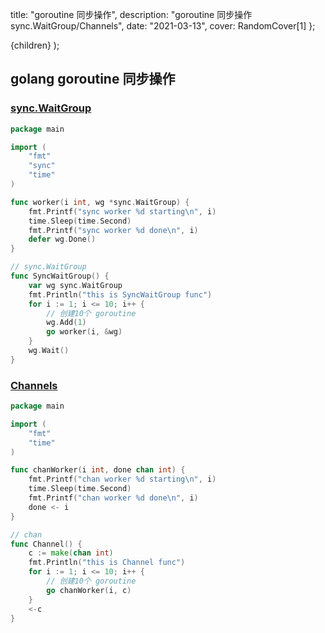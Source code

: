 
  title: "goroutine 同步操作",
  description: "goroutine 同步操作 sync.WaitGroup/Channels",
  date: "2021-03-13",
  cover: RandomCover[1]
};

  <MDXContentCom meta={meta}>{children}</MDXContentCom>
);

## golang goroutine 同步操作

### [sync.WaitGroup](https://golang.org/pkg/sync/#WaitGroup)

```go
package main

import (
	"fmt"
	"sync"
	"time"
)

func worker(i int, wg *sync.WaitGroup) {
	fmt.Printf("sync worker %d starting\n", i)
	time.Sleep(time.Second)
	fmt.Printf("sync worker %d done\n", i)
	defer wg.Done()
}

// sync.WaitGroup
func SyncWaitGroup() {
	var wg sync.WaitGroup
	fmt.Println("this is SyncWaitGroup func")
	for i := 1; i <= 10; i++ {
		// 创建10个 goroutine
		wg.Add(1)
		go worker(i, &wg)
	}
	wg.Wait()
}

```

### [Channels](https://blog.golang.org/pipelines)

```go
package main

import (
	"fmt"
	"time"
)

func chanWorker(i int, done chan int) {
	fmt.Printf("chan worker %d starting\n", i)
	time.Sleep(time.Second)
	fmt.Printf("chan worker %d done\n", i)
	done <- i
}

// chan
func Channel() {
	c := make(chan int)
	fmt.Println("this is Channel func")
	for i := 1; i <= 10; i++ {
		// 创建10个 goroutine
		go chanWorker(i, c)
	}
	<-c
}

```
